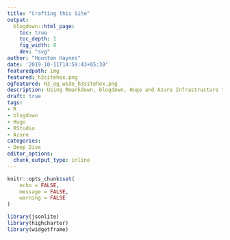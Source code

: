 ```yaml
---
title: "Crafting this Site"
output:
  blogdown::html_page:
    toc: true
    toc_depth: 1
    fig_width: 8
    dev: "svg"
author: "Houston Haynes"
date: '2019-10-11T14:59:43+05:30'
featuredpath: img
featured: h3sitehex.png
ogfeatured: H3_og_wide_h3sitehex.png
description: Using Rmarkdown, blogdown, Hugo and Azure Infrastructure to build a responsive static site
draft: true
tags:
- R
- blogdown
- Hugo
- RStudio
- Azure
categories: 
- Deep Dive
editor_options: 
  chunk_output_type: inline
---
```

```r
knitr::opts_chunk$set(
	echo = FALSE,
	message = FALSE,
	warning = FALSE
)

library(jsonlite)
library(highcharter)
library(widgetframe)
```

